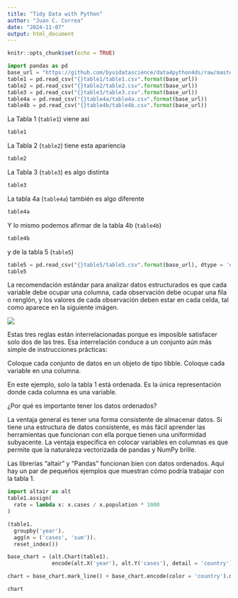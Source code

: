 ```yaml
---
title: "Tidy Data with Python"
author: "Juan C. Correa"
date: "2024-11-07"
output: html_document
---
```


```r
knitr::opts_chunk$set(echo = TRUE)
```



```python
import pandas as pd
base_url = "https://github.com/byuidatascience/data4python4ds/raw/master/data-raw/"
table1 = pd.read_csv("{}table1/table1.csv".format(base_url))
table2 = pd.read_csv("{}table2/table2.csv".format(base_url))
table3 = pd.read_csv("{}table3/table3.csv".format(base_url))
table4a = pd.read_csv("{}table4a/table4a.csv".format(base_url))
table4b = pd.read_csv("{}table4b/table4b.csv".format(base_url))
```


La Tabla 1 (`table1`) viene así

```python
table1
```

La Tabla 2 (`table2`) tiene esta apariencia

```python
table2
```

La Tabla 3 (`table3`) es algo distinta

```python
table3
```

La tabla 4a (`table4a`) también es algo diferente

```python
table4a
```

Y lo mismo podemos afirmar de la tabla 4b (`table4b`)

```python
table4b
```

y de la tabla 5 (`table5`)

```python
table5 = pd.read_csv("{}table5/table5.csv".format(base_url), dtype = 'object')
table5
```

La recomendación estándar para analizar datos estructurados es que cada variable debe ocupar una columna, cada observación debe ocupar una fila o renglón, y los valores de cada observación deben estar en cada celda, tal como aparece en la siguiente imágen.

![](tidy.png){fig-align="center"}

Estas tres reglas están interrelacionadas porque es imposible satisfacer solo dos de las tres. Esa interrelación conduce a un conjunto aún más simple de instrucciones prácticas:
  
  Coloque cada conjunto de datos en un objeto de tipo tibble.
Coloque cada variable en una columna.

En este ejemplo, solo la tabla 1 está ordenada. Es la única representación donde cada columna es una variable.

¿Por qué es importante tener los datos ordenados? 
  
  La ventaja general es tener una forma consistente de almacenar datos. Si tiene una estructura de datos consistente, es más fácil aprender las herramientas que funcionan con ella porque tienen una uniformidad subyacente. La ventaja específica en colocar variables en columnas es que permite que la naturaleza vectorizada de pandas y NumPy brille.

Las librerías "altair" y "Pandas" funcionan bien con datos ordenados. Aquí hay un par de pequeños ejemplos que muestran cómo podría trabajar con la tabla 1.

```python
import altair as alt
table1.assign(
  rate = lambda x: x.cases / x.population * 1000
)

(table1.
  groupby('year').
  agg(n = ('cases', 'sum')).
  reset_index())

base_chart = (alt.Chart(table1).
              encode(alt.X('year'), alt.Y('cases'), detail = 'country'))

chart = base_chart.mark_line() + base_chart.encode(color = 'country').mark_circle()

chart
```

